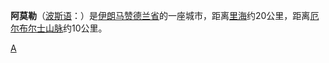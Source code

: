 {{noteTA
|1=zh-hans:阿莫勒;zh-tw:阿莫爾;
|2=zh-hans:厄尔布尔士;zh-tw:艾布士;
}}
{{Infobox Settlement
| name = 阿莫勒<br/>آمل
| image_skyline =Molagh felezi bridge and Davazdah Cheshmeh Bridge and Haraz River Iran Amol.JPG
| imagesize = 250px
| image_caption = 
| image_flag = 
| image_shield = 
| pushpin_map = Iran
| pushpin_label_position = bottom
| subdivision_type = 国家
| subdivision_name = {{IRN}}
| subdivision_type1 = [[伊朗行政区划|省]]
| subdivision_name1 = [[马赞德兰省|马赞德兰省]]
| subdivision_type2 = 
| subdivision_name2 = 
| elevation_m = 76
| elevation_ft = 
| area_total_km2 = 
| population_as_of = 2006年
| population_total = 199698
| population_density_km2 = 
| timezone = [[伊朗标准时间|IRST]]
| utc_offset = +3:30
| timezone_DST = 
| utc_offset_DST = 
| latd = 36
| latm = 28
| lats =01
| latNS = N
| longd = 52
| longm = 21
| longs =25
| longEW = E
| website =  
}}
'''阿莫勒'''（[[波斯语|波斯语]]：'''{{lang|fa|آمل}}'''）是[[伊朗|伊朗]][[马赞德兰省|马赞德兰省]]的一座城市，距离[[里海|里海]]约20公里，距离[[厄尔布尔士山脉|厄尔布尔士山脉]]约10公里。

{{Authority control}}
{{Iran-stub}}

[[Category:伊朗城市|A]]